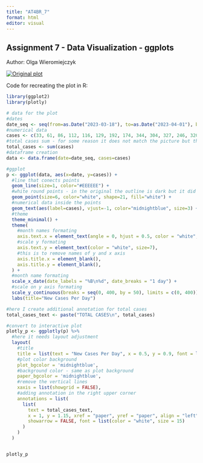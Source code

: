 ---
title: "AT4BR_7"
format: html
editor: visual
---

## Assignment 7 - Data Visualization - ggplots

Author: Olga Wieromiejczyk

[![Original plot](images/Screenshot 2024-04-22 210530.png)](https://twitter.com/Carnage4Life/status/1246579721585868800)

Code for recreating the plot in R:

```{r}
library(ggplot2)
library(plotly)

# data for the plot
#dates
date_seq <- seq(from=as.Date("2023-03-18"), to=as.Date("2023-04-01"), by="day")
#numerical data
cases <- c(33, 61, 86, 112, 116, 129, 192, 174, 344, 304, 327, 246, 320, 339, 376)
#total cases sum - for some reason it does not match the picture but the calculations are correct
total_cases <- sum(cases)
#dataframe creation
data <- data.frame(date=date_seq, cases=cases)

#ggplot
p <- ggplot(data, aes(x=date, y=cases)) +
  #line that conects points
  geom_line(size=1, color="#EEEEEE") + 
  #white round points - in the original the outline is dark but it did not look right so i keept it white
  geom_point(size=6, color="white", shape=21, fill="white") + 
  #numerical data inside the points
  geom_text(aes(label=cases), vjust=-1, color="midnightblue", size=3) + 
  #theme
  theme_minimal() +
  theme(
    #month names formating
    axis.text.x = element_text(angle = 0, hjust = 0.5, color = "white", face="bold", size=7),
    #scale y formating
    axis.text.y = element_text(color = "white", size=7),
    #this is to remove names of y and x axis
    axis.title.x = element_blank(),
    axis.title.y = element_blank(),
  ) +
  #month name formating
  scale_x_date(date_labels = "%B\n%d", date_breaks = "1 day") +
  #scale on y axis formating
  scale_y_continuous(breaks = seq(0, 400, by = 50), limits = c(0, 400)) +
  labs(title="New Cases Per Day")

#here I create additional annotation for total cases
total_cases_text <- paste("TOTAL CASES\n", total_cases)

#convert to interactive plot
plotly_p <- ggplotly(p) %>%
  #here it needs layout adjustment
  layout(
    #title
    title = list(text = "New Cases Per Day", x = 0.5, y = 0.9, font = list(color = "white")),
    #plot color background
    plot_bgcolor = 'midnightblue',
    #background color - same as plot background
    paper_bgcolor = 'midnightblue',
    #remove the vertical lines
    xaxis = list(showgrid = FALSE),
    #adding annotation in the right upper corner
    annotations = list(
      list(
        text = total_cases_text,
        x = 1, y = 1.15, xref = "paper", yref = "paper", align = "left",
        showarrow = FALSE, font = list(color = "white", size = 15)
      )
    )
  )


plotly_p
```
